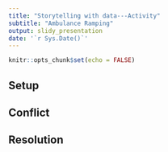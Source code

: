 ```yaml
---
title: "Storytelling with data---Activity"
subtitle: "Ambulance Ramping"
output: slidy_presentation
date: '`r Sys.Date()`'
---
```


```r
knitr::opts_chunk$set(echo = FALSE)
```

## Setup
<!-- Your ideas here -->

## Conflict 
<!-- Your ideas here -->

## Resolution
<!-- Your ideas here -->


